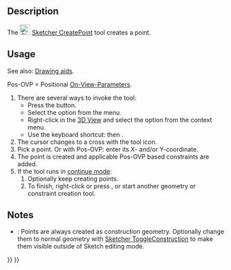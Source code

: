 <languages/>

{{Docnav
|[[Sketcher_StopOperation|Stop Operation]]
|[[Sketcher_CreatePolyline|Polyline]]
|[[Sketcher_Workbench|Sketcher]]
|IconL=Sketcher_StopOperation.svg
|IconR=Sketcher_CreatePolyline.svg
|IconC=Workbench_Sketcher.svg
}}

{{GuiCommand
|Name=Sketcher CreatePoint
|MenuLocation=Sketch → Geometries → Point
|Workbenches=[[Sketcher_Workbench|Sketcher]]
|Shortcut={{KEY|G}} {{KEY|Y}}
}}

==Description==

The [[Image:Sketcher_CreatePoint.svg|24px]] [[Sketcher_CreatePoint|Sketcher CreatePoint]] tool creates a point.

==Usage==

See also: [[Sketcher_Workbench#Drawing_aids|Drawing aids]].

Pos-OVP = Positional [[Sketcher_Preferences#General|On-View-Parameters]]. {{Version|1.0}}

# There are several ways to invoke the tool:
#* Press the {{Button|[[Image:Sketcher_CreatePoint.svg|16px]] [[Sketcher_CreatePoint|Point]]}} button.
#* Select the {{MenuCommand|Sketch → Geometries → [[Image:Sketcher_CreatePoint.svg|16px]] Point}} option from the menu.
#* Right-click in the [[3D_View|3D View]] and select the {{MenuCommand|[[Image:Sketcher_CreatePoint.svg|16px]] Point}} option from the context menu.
#* Use the keyboard shortcut: {{KEY|G}} then {{KEY|Y}}.
# The cursor changes to a cross with the tool icon.
# Pick a point. Or with Pos-OVP: enter its X- and/or Y-coordinate.
# The point is created and applicable Pos-OVP based constraints are added.
# If the tool runs in [[Sketcher_Workbench#Continue_modes|continue mode]]:
## Optionally keep creating points.
## To finish, right-click or press {{KEY|Esc}}, or start another geometry or constraint creation tool.

==Notes==

* {{VersionMinus|0.21}}: Points are always created as construction geometry. Optionally change them to normal geometry with [[Sketcher_ToggleConstruction|Sketcher ToggleConstruction]] to make them visible outside of Sketch editing mode.


{{Docnav
|[[Sketcher_StopOperation|Stop Operation]]
|[[Sketcher_CreatePolyline|Polyline]]
|[[Sketcher_Workbench|Sketcher]]
|IconL=Sketcher_StopOperation.svg
|IconR=Sketcher_CreatePolyline.svg
|IconC=Workbench_Sketcher.svg
}}

{{Sketcher_Tools_navi{{#translation:}}}}
{{Userdocnavi{{#translation:}}}}
